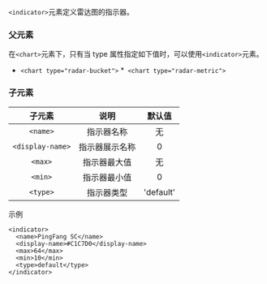 `<indicator>`元素定义雷达图的指示器。

### 父元素

在`<chart>`元素下，只有当 type 属性指定如下值时，可以使用`<indicator>`元素。

* `<chart type="radar-bucket">`
*` <chart type="radar-metric">`

### 子元素

|子元素|说明|默认值|
|:--:|:--:|:--:|
|`<name>`|指示器名称|无|
|`<display-name>`|指示器展示名称	|0|
|`<max>`|指示器最大值|无|
|`<min>`|指示器最小值|0|
|`<type>`|指示器类型|'default'|

示例

```
<indicator>
  <name>PingFang SC</name>
  <display-name>#C1C7D0</display-name>
  <max>64</max>
  <min>10</min>
  <type>default</type>
</indicator>
```